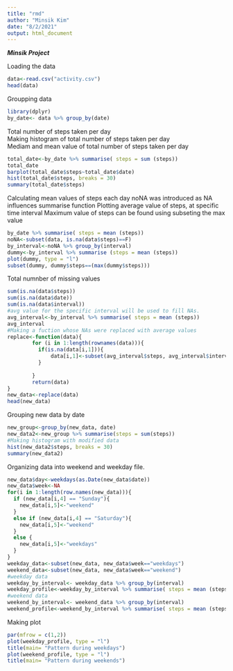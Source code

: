 ```yaml
---
title: "rmd"
author: "Minsik Kim"
date: "8/2/2021"
output: html_document
---
```

***Minsik Project***

Loading the data
``` r
data<-read.csv("activity.csv")
head(data)
```


Groupping data

```r
library(dplyr)
by_date<- data %>% group_by(date)
```

Total number of steps taken per day  
Making histogram of total number of steps taken per day  
Mediam and mean value of total number of steps taken per day  


```r
total_date<-by_date %>% summarise( steps = sum (steps))
total_date
barplot(total_date$steps~total_date$date)
hist(total_date$steps, breaks = 30)
summary(total_date$steps)
```


Calculating mean values of steps each day
noNA was introduced as NA influences summarise function
Plotting average value of steps, at specific time interval
Maximum value of steps can be found using subseting the max value

```r

by_date %>% summarise( steps = mean (steps))
noNA<-subset(data, is.na(data$steps)==F)
by_interval<-noNA %>% group_by(interval)
dummy<-by_interval %>% summarise (steps = mean (steps))
plot(dummy, type = "l")
subset(dummy, dummy$steps==(max(dummy$steps)))
```

Total numnber of missing values

```r
sum(is.na(data$steps))
sum(is.na(data$date))
sum(is.na(data$interval))
#avg value for the specific interval will be used to fill NAs.
avg_interval<-by_interval %>% summarise( steps = mean (steps))
avg_interval
#Making a fuction whose NAs were replaced with average values
replace<-function(data){
        for (i in 1:length(rownames(data))){
          if(is.na(data[i,1])){
              data[i,1]<-subset(avg_interval$steps, avg_interval$interval==(data[i,3]))
          }
          
        }
        return(data)
}
new_data<-replace(data)
head(new_data)
```

Grouping new data by date

```r

new_group<-group_by(new_data, date)
new_data2<-new_group %>% summarise(steps = sum(steps))
#Making histogram with modified data
hist(new_data2$steps, breaks = 30)
summary(new_data2)
```

Organizing data into weekend and weekday file. 

```r
new_data$day<-weekdays(as.Date(new_data$date))
new_data$week<-NA
for(i in 1:length(row.names(new_data))){
  if (new_data[i,4] == "Sunday"){
    new_data[i,5]<-"weekend"
  }
  else if (new_data[i,4] == "Saturday"){
    new_data[i,5]<-"weekend"
  }
  else {
    new_data[i,5]<-"weekdays"
  }
}
weekday_data<-subset(new_data, new_data$week=="weekdays")
weekend_data<-subset(new_data, new_data$week=="weekend")
#weekday data
weekday_by_interval<- weekday_data %>% group_by(interval)
weekday_profile<-weekday_by_interval %>% summarise( steps = mean (steps))
#weekend data
weekend_by_interval<- weekend_data %>% group_by(interval)
weekend_profile<-weekend_by_interval %>% summarise( steps = mean (steps))
```


Making plot

```r
par(mfrow = c(1,2))
plot(weekday_profile, type = "l")
title(main= "Pattern during weekdays")
plot(weekend_profile, type = "l")
title(main= "Pattern during weekends")
```
